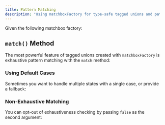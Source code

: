 ```yaml
---
title: Pattern Matching
description: "Using matchboxFactory for type-safe tagged unions and pattern matching in TypeScript"
---
```




Given the following matchbox factory:

<CodeBlock code={matchSetupRaw} lang="ts" twoslash={false} />

## `match()` Method

The most powerful feature of tagged unions created with `matchboxFactory` is exhaustive pattern matching with the `match` method:

<CodeBlock code={matchRaw} lang="ts" twoslash={true} />

### Using Default Cases

Sometimes you want to handle multiple states with a single case, or provide a fallback:

<CodeBlock code={matchWithDefaultRaw} lang="ts" twoslash={true} />

### Non-Exhaustive Matching

You can opt-out of exhaustiveness checking by passing `false` as the second argument:

<CodeBlock code={matchNonExhaustiveRaw} lang="ts" twoslash={true} />
